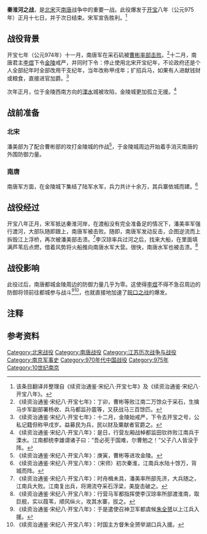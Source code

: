 {{Infobox Military Conflict
|conflict=秦淮河之战
|partof=[[宋灭南唐之战|宋灭南唐之战]]
|image=  
|caption= 
|date= 975年
|place=秦淮河一带
|territory=
|result=宋军获胜
|combatant1=[[北宋|北宋]]
|combatant2=[[南唐|南唐]]
|commander1=[[潘美|潘美]]<br/>[[李汉琼|李汉琼]]
|commander2=不详
|strength1=不详
|strength2=十余万
|notes=
}}
{{Campaignbox 北宋統一戰爭}}
'''秦淮河之战'''，是[[北宋|北宋]]灭[[南唐|南唐]]战争中的重要一战。此役爆发于[[开宝|开宝]]八年（公元975年）正月十七日，并于次日结束。宋军宣告胜利。<ref>该条目翻译并整理自《续资治通鉴·宋纪八·开宝七年》及《续资治通鉴·宋纪八·开宝八年》。</ref>

==战役背景==

开宝七年（公元974年）十一月，南唐军在采石矶被[[曹彬|曹彬]][[采石之战_(974年)|率部击败]]。<ref group="注">《续资治通鉴·宋纪八·开宝七年》：丁卯，曹彬等败江南二万馀众于采石，生擒马步军副部署杨收、兵马都监孙震等，又获战马三百馀匹。</ref>十二月，南唐君主[[李煜|李煜]]下令[[金陵|金陵]]戒严，并同时下令：停止使用北宋开宝纪年，不论政府还是个人全部纪年时全部改用干支纪年，当年改称甲戌年；扩招兵马，如果有人进献钱财或粮食，直接进官加爵。<ref group="注">《续资治通鉴·宋纪八·开宝七年》：十二月，金陵始戒严，下令去开宝之号，公私记籍但称甲戌岁。益募民为兵，民以财及粟献者官爵之。</ref>

次年正月，位于金陵西南方向的[[溧水|溧水]]城被攻陷，金陵城更加孤立无援。<ref group="注">《续资治通鉴·宋纪八·开宝八年》：是日，行营左厢战棹都监田钦祚败江南兵于溧水。江南都统李雄谓诸子曰：“吾必死于国难，尔曹勉之！”父子八人皆没于阵。</ref>
==战前准备==

===北宋===

潘美部为了配合曹彬部的攻打金陵城的作战<ref group="注">《续资治通鉴·宋纪八·开宝八年》：庚寅，曹彬等进攻金陵。</ref>，于金陵城周边开始着手消灭南唐的外围防御力量。

===南唐===

南唐军方面，在金陵城下集结了陆军水军，兵力共计十余万，其兵寨依城而建。<ref group="注">《续资治通鉴·宋纪八·开宝八年》：（宋师）初次秦淮，江南兵水陆十馀万，背城而阵。</ref>

==战役经过==

开宝八年正月，宋军抵达秦淮河岸，在渡船没有完全准备足的情况下，潘美率军强行渡河，大部队随即跟上，南唐军被击败。随即，南唐军发动反击，企图逆流而上拆毁江上浮桥，再次被潘美部击溃。<ref group="注">《续资治通鉴·宋纪八·开宝八年》：时舟楫未具，潘美率所部先济，大兵随之，江南兵大败。江南复出兵，将溯流夺采石浮梁，美旋击破之。</ref>李汉琼率兵过河之后，找来大船，在里面填满芦苇后点燃，借着风势将火船推向南唐水军大营。很快，南唐水军也被击溃。<ref group="注">《续资治通鉴·宋纪八·开宝八年》：行营马军都指挥使李汉琼率所部渡淮南，取巨舰，实以葭苇，顺风纵火，攻其水寨，拔之。</ref>

==战役影响==

此役过后，南唐都城金陵周边的防御力量几乎为零。这使得[[李煜|李煜]]不得不急召周边的防御将领前往都城参与战斗<ref group="注">《续资治通鉴·宋纪八·开宝八年》：于是遣使召神卫军都虞候[[朱全赟|朱全赟]]以上江兵入援。</ref><ref group="注">《续资治通鉴·宋纪八·开宝八年》：时国主方督朱全赟举湖口兵入援。</ref>，也就直接地加速了[[皖口之战|皖口之战]]的爆发。

==注释==

{{reflist|group="注"|2}}

==参考资料==

{{Reflist|2}}
[[Category:北宋战役|Category:北宋战役]]
[[Category:南唐战役|Category:南唐战役]]
[[Category:江苏历次战争与战役|Category:江苏历次战争与战役]]
[[Category:南京军事史|Category:南京军事史]]
[[Category:970年代中国战役|Category:970年代中国战役]]
[[Category:975年|Category:975年]]
[[Category:10世纪南京|Category:10世纪南京]]
